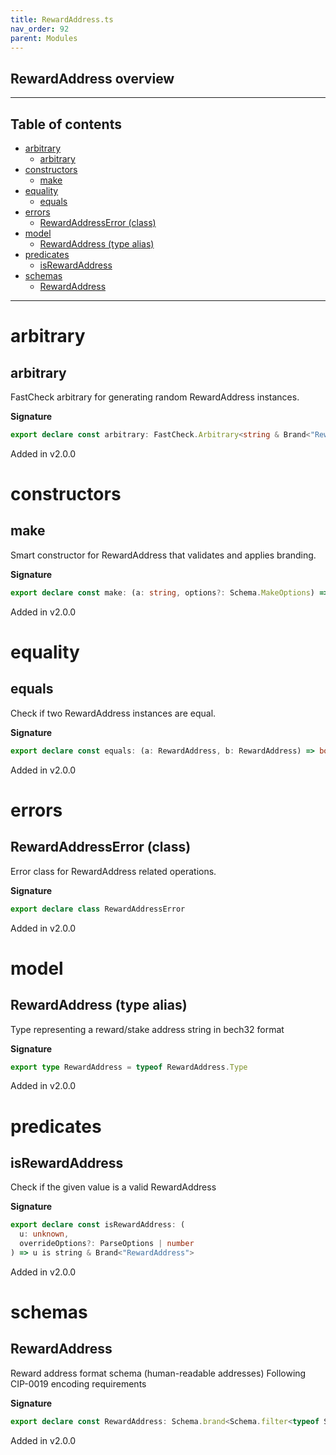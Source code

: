 ```yaml
---
title: RewardAddress.ts
nav_order: 92
parent: Modules
---
```


## RewardAddress overview

---

<h2 className="text-delta">Table of contents</h2>

- [arbitrary](#arbitrary)
  - [arbitrary](#arbitrary-1)
- [constructors](#constructors)
  - [make](#make)
- [equality](#equality)
  - [equals](#equals)
- [errors](#errors)
  - [RewardAddressError (class)](#rewardaddresserror-class)
- [model](#model)
  - [RewardAddress (type alias)](#rewardaddress-type-alias)
- [predicates](#predicates)
  - [isRewardAddress](#isrewardaddress)
- [schemas](#schemas)
  - [RewardAddress](#rewardaddress)

---

# arbitrary

## arbitrary

FastCheck arbitrary for generating random RewardAddress instances.

**Signature**

```ts
export declare const arbitrary: FastCheck.Arbitrary<string & Brand<"RewardAddress">>
```

Added in v2.0.0

# constructors

## make

Smart constructor for RewardAddress that validates and applies branding.

**Signature**

```ts
export declare const make: (a: string, options?: Schema.MakeOptions) => string & Brand<"RewardAddress">
```

Added in v2.0.0

# equality

## equals

Check if two RewardAddress instances are equal.

**Signature**

```ts
export declare const equals: (a: RewardAddress, b: RewardAddress) => boolean
```

Added in v2.0.0

# errors

## RewardAddressError (class)

Error class for RewardAddress related operations.

**Signature**

```ts
export declare class RewardAddressError
```

Added in v2.0.0

# model

## RewardAddress (type alias)

Type representing a reward/stake address string in bech32 format

**Signature**

```ts
export type RewardAddress = typeof RewardAddress.Type
```

Added in v2.0.0

# predicates

## isRewardAddress

Check if the given value is a valid RewardAddress

**Signature**

```ts
export declare const isRewardAddress: (
  u: unknown,
  overrideOptions?: ParseOptions | number
) => u is string & Brand<"RewardAddress">
```

Added in v2.0.0

# schemas

## RewardAddress

Reward address format schema (human-readable addresses)
Following CIP-0019 encoding requirements

**Signature**

```ts
export declare const RewardAddress: Schema.brand<Schema.filter<typeof Schema.String>, "RewardAddress">
```

Added in v2.0.0

